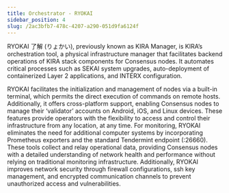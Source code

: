 ```yaml
---
title: Orchestrator - RYOKAI 
sidebar_position: 4
slug: /2ac3bfb7-478c-4207-a290-051d9fa6124f
---
```





RYOKAI 了解 (りょかい), previously known as KIRA Manager, is KIRA’s orchestration tool, a physical infrastructure manager that facilitates backend operations of KIRA stack components for Consensus nodes. It automates critical processes such as SEKAI system upgrades, auto-deployment of containerized Layer 2 applications, and INTERX configuration.


RYOKAI facilitates the initialization and management of nodes via a built-in terminal, which permits the direct execution of commands on remote hosts. Additionally, it offers cross-platform support, enabling Consensus nodes to manage their ‘validator’ accounts on Android, iOS, and Linux devices. These features provide operators with the flexibility to access and control their infrastructure from any location, at any time. For monitoring, RYOKAI eliminates the need for additional computer systems by incorporating Prometheus exporters and the standard Tendermint endpoint (:26660). These tools collect and relay operational data, providing Consensus nodes with a detailed understanding of network health and performance without relying on traditional monitoring infrastructure. Additionally, RYOKAI improves network security through firewall configurations, ssh key management, and encrypted communication channels to prevent unauthorized access and vulnerabilities.

